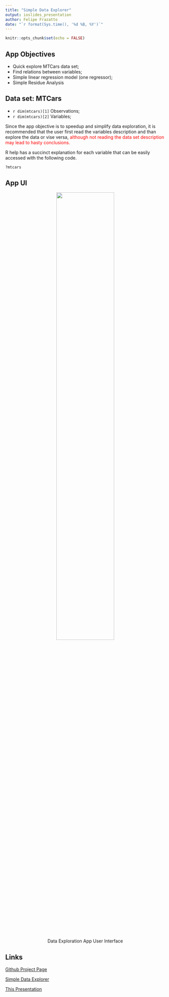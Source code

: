 ```yaml
---
title: "Simple Data Explorer"
output: ioslides_presentation
author: Felipe Frazatto
date: "`r format(Sys.time(), '%d %B, %Y')`"
---
```


```r
knitr::opts_chunk$set(echo = FALSE)
```


## App Objectives

- Quick explore MTCars data set;
- Find relations between variables;
- Simple linear regression model (one regressor);
- Simple Residue Analysis

## Data set: MTCars

- `r dim(mtcars)[1]` Observations;
- `r dim(mtcars)[2]` Variables;


Since the app objective is to speedup and simplify data exploration, it is 
recommended that the user first read the variables description and than 
explore the data or vise versa, <span style= "color:red;">although not reading 
the data set description may lead to hasty conclusions. </span>

R help has a succinct explanation for each variable that can be easily accessed 
with the following code.


```r

?mtcars

```


## App UI

<center>![](app_mtcars.png){width=60%}</center>
<center>Data Exploration App User Interface</center>

## Links

[Github Project Page](https://github.com/ffrazatto/DevelopingDataProducts)

[Simple Data Explorer]( https://ffrazatto.shinyapps.io/finalassignment/)

[This Presentation](https://ffrazatto.github.io/DevelopingDataProducts//finalAssignment/pitchPresentation.html#1)






